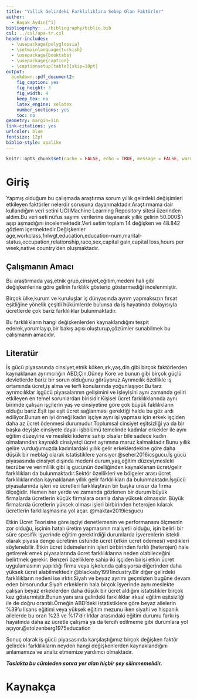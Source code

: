 ```yaml
---
title: "Yıllık Gelirdeki Farklılıklara Sebep Olan Faktörler"
author: 
  - Başak Aydın[^1]
bibliography: ../bibliography/biblio.bib
csl: ../csl/apa-tr.csl
header-includes:
  - \usepackage{polyglossia}
  - \setmainlanguage{turkish}
  - \usepackage{booktabs}
  - \usepackage{caption} 
  - \captionsetup[table]{skip=10pt}
output:
  bookdown::pdf_document2:
    fig_caption: yes
    fig_height: 3
    fig_width: 4
    keep_tex: no
    latex_engine: xelatex
    number_sections: yes
    toc: no
geometry: margin=1in
link-citations: yes
urlcolor: blue
fontsize: 12pt
biblio-style: apalike
---
```

```r
knitr::opts_chunk$set(cache = FALSE, echo = TRUE, message = FALSE, warning = FALSE)
```

<!-- ======================================================================= -->
<!-- ============================== NOTLAR ================================= -->
<!-- ======================================================================= -->
[^1]: 21080560, [Github Repo](https://github.com/basakaaydin/arasinavodevi)


# Giriş
 Yapmış olduğum bu çalışmada araştırma sorum yıllık gelirdeki değişimleri etkileyen faktörler nelerdir sorusuna dayanmaktadır.Araştırmama dair kullandığım veri setini UCI Machine Learning Repository sitesi üzerinden aldım.Bu veri seti nüfus sayımı verilerine dayanarak yıllık gelirin 50.000$'ı aşıp aşmadığını incelemektedir.Veri setim toplam 14 değişken ve 48.842 gözlem içermektedir.Değişkenler age,workclass,fnlwgt,education,education-num,marital-status,occupation,relationship,race,sex,capital gain,capital loss,hours per week,native country'den oluşmaktadır. 


## Çalışmanın Amacı
 Bu araştırmada yaş,etnik grup,cinsiyet,eğitim,medeni hali gibi değişkenlerine göre gelirin farklılık gösterip göstermediği incelenmiştir.
 
 Birçok ülke,kurum ve kuruluşlar iş dünyasında ayrım yapmaksızın fırsat eşitliğine yönelik çeşitli hükümlerde bulunsa da iş hayatında dolayısıyla ücretlerde çok bariz farklılıklar bulunmaktadır.
 
 Bu farklılıkların hangi değişkenlerden kaynaklandığını tespit ederek,yorumlayıp,bir bakış açısı oluşturup,çözümler sunabilmek bu çalışmanın amacıdır.


## Literatür 
 İş gücü piyasasında cinsiyet,etnik köken,ırk,yaş,din gibi birçok faktörlerden kaynaklanan ayrımcılığın ABD,Çin,Güney Kore ve bunun gibi birçok güçlü devletlerde bariz bir sorun olduğunu görüyoruz.Ayrımcılık özellikle iş ortamında ücret,iş alma ve terfi konularında yoğunlaşıyor.Bu tarz ayrımcılıklar işgücü piyasalarının gelişimini ve işleyişini aynı zamanda geliri etkileyen en temel sorunlardan birisidir.Kişisel ücret farklılıklarında aynı birimde çalışan işçilerin yaş ve cinsiyetine göre çok büyük faklılıkların olduğu bariz.Eşit işe eşit ücret sağlanması gerektiği halde bu göz ardı ediliyor.Bunun en iyi örneği kadın işçiye aynı işi yapması için erkek işçiden daha az ücret ödenmesi durumudur.Toplumsal cinsiyet eşitsizliği ya da bir başka deyişle cinsiyete dayalı işbölümü temelinde kadınlar erkekler ile aynı eğitim düzeyine ve mesleki kıdeme sahip olsalar bile sadece kadın olmalarından kaynaklı cinsiyetçi ücret ayrımına maruz kalmaktadır.Bunu yıllık gelire vurduğumuzda kadınlardaki yıllık gelir erkeklerdekine göre daha düşük bir meblağ olarak istatistiklere yansıyor.@seher2016icsgucu.İş gücü piyasasında cinsiyet dışında medeni durum,yaş,eğitim düzeyi,mesleki tecrübe ve verimlilik gibi iş gücünün özelliğinden kaynaklanan ücret/gelir farklılıkları da bulunmaktadır.Sektör özellikleri ve bölgeler arası ücret farklılıklarından kaynaklanan yıllık gelir farklılıkları da bulunmaktadır.İşgücü piyasalarında işleri ve ücretleri farklılaştıran bir başka unsur da firma ölçeğidir. Hemen her yerde ve zamanda gözlenen bir durum büyük firmalarda ücretlerin küçük firmalara oranla daha yüksek olmasıdır. Büyük firmalarda ücretlerin yüksek olması işleri birbirinden heterojen kılarak ücretlerin farklılaşmasına yol açar.  @maktav2019icsgucu
 
 Etkin Ücret Teorisine göre işçiyi denetlemenin ve performansını ölçmenin zor olduğu, işçinin hatalı üretim yapmasının maliyetli olduğu, işin belirli bir süre spesifik işyerinde eğitim gerektirdiği durumlarda işverenlerin istekli olarak piyasa denge ücretinin üstünde ücret (etkin ücret ödemesi) verdikleri söylenebilir. Etkin ücret ödemelerinin işleri birbirinden farklı (heterojen) hale getirerek emek piyasalarında ücret farklılıklarına neden olabileceğini belirtmek gerekir. Benzeri özelliklere sahip iki işçiden birisi etkin ücret uygulamasının yapıldığı firma veya işkolunda çalışıyorsa diğerinden daha yüksek ücret alabilmektedir @blackaby1991industry.Bir diğer gelirdeki farklılıkların nedeni ise ırktır.Siyah ve beyaz ayrımı geçmişten bugüne devam eden birsorundur.Siyah erkeklerin hala birçok işyerinde aynı meslekte çalışan beyaz erkeklerden daha düşük bir ücret aldığını istatistikler birçok kez göstermiştir.Bunun yanı sıra gelirdeki farklılıklar ırksal eğitim eşitsizliği ile de doğru orantılı.Örneğin ABD'deki istatistiklere göre beyaz ailelerin %39'u lisans eğitimi veya yüksek eğitim mezunu iken siyahi ve hispanik ailelerde bu oran %23 ve %17'dir.Irklar arasındaki eğitim durumu farkı iş hayatında daha az ücretle çalışma ya da tercih edilmeme gibi durumlara yol açıyor.@stolzenberg1975education
 
 Sonuç olarak iş gücü piyasasında karşılaştığımız birçok değişken faktör gelirdeki farklılıkların neyden hangi değişkenlerden kaynaklandığını anlamamıza ve analiz etmemize yardımcı olmaktadır.

**_Taslakta bu cümleden sonra yer alan hiçbir şey silinmemelidir._**

\newpage
# Kaynakça {#references}
<div id="refs"></div>

